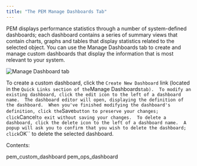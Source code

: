 ```yaml
---
title: "The PEM Manage Dashboards Tab"
---
```


<div id="pem_manage_dashboards" class="registered_link"></div>

PEM displays performance statistics through a number of system-defined dashboards; each dashboard contains a series of summary views that contain charts, graphs and tables that display statistics related to the selected object. You can use the Manage Dashboards tab to create and manage custom dashboards that display the information that is most relevant to your system.

![Manage Dashboard tab](../../images/pem_manage_dashboards_tab.png)

To create a custom dashboard, click the `Create New Dashboard` link (located in the `Quick Links section of the`Manage Dashboards`tab).  To modify an existing dashboard, click the edit icon to the left of a dashboard name.  The dashboard editor will open, displaying the definition of the dashboard.  When you've finished modifying the dashboard's definition, click the`Save`button to preserve your changes; click`Cancel`to exit without saving your changes.  To delete a dashboard, click the delete icon to the left of a dashboard name.  A popup will ask you to confirm that you wish to delete the dashboard; click`OK\`\` to delete the selected dashboard.

Contents:

<div class="toctree">

pem_custom_dashboard pem_ops_dashboard

</div>
